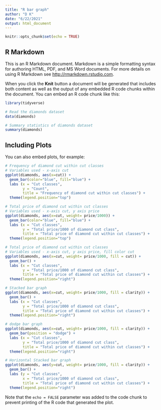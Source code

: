 ---
title: "R bar graph"
author: "D K"
date: "6/22/2021"
output: html_document
---

```{r setup, include=FALSE}
knitr::opts_chunk$set(echo = TRUE)
```

## R Markdown

This is an R Markdown document. Markdown is a simple formatting syntax for authoring HTML, PDF, and MS Word documents. For more details on using R Markdown see <http://rmarkdown.rstudio.com>.

When you click the **Knit** button a document will be generated that includes both content as well as the output of any embedded R code chunks within the document. You can embed an R code chunk like this:

```{r cars}

library(tidyverse)

# Read the diamonds dataset
data(diamonds)

# Summary statistics of diamonds dataset
summary(diamonds)


```

## Including Plots

You can also embed plots, for example:

```{r diamonds, echo=FALSE}
# Frequency of diamond cut within cut classes
# Variables used - x-axis cut
ggplot(diamonds, aes(x=cut)) +
  geom_bar(color="blue", fill="blue") +
  labs (x = "Cut classes",
        y = "Count",
        title = "Frequency of diamond cut within cut classes") +
  theme(legend.position="top")

```

```{r diamonds, echo=FALSE}
# Total price of diamond cut within cut classes
# Variables used - x-axis cut, y axis price
ggplot(diamonds, aes(x=cut, weight= price/1000)) +
  geom_bar(color="blue", fill="blue") +
  labs (x = "Cut classes",
        y = "Total price/1000 of diamond cut class",
        title = "Total price of diamond cut within cut classes") +
  theme(legend.position="top")

```

```{r diamonds, echo=FALSE}
# Total price of diamond cut within cut classes
# Variables used - x-axis cut, y axis price, fill color cut
ggplot(diamonds, aes(x=cut, weight= price/1000, fill = cut)) +
  geom_bar() +
  labs (x = "Cut classes",
        y = "Total price/1000 of diamond cut class",
        title = "Total price of diamond cut within cut classes") +
  theme(legend.position="right")

```

```{r diamonds, echo=FALSE}
# Stacked bar graph
ggplot(diamonds, aes(x=cut, weight= price/1000, fill = clarity)) +
  geom_bar() +
  labs (x = "Cut classes",
        y = "Total price/1000 of diamond cut class",
        title = "Total price of diamond cut within cut classes") +
  theme(legend.position="right")

```

```{r diamonds, echo=FALSE}
# dodge bar graph
ggplot(diamonds, aes(x=cut, weight= price/1000, fill = clarity)) +
  geom_bar(position = "dodge") +
  labs (x = "Cut classes",
        y = "Total price/1000 of diamond cut class",
        title = "Total price of diamond cut within cut classes") +
  theme(legend.position="right")

```

```{r diamonds, echo=FALSE}
# Horizontal Stacked bar graph
ggplot(diamonds, aes(y=cut, weight= price/1000, fill = clarity)) +
  geom_bar() +
  labs (y = "Cut classes",
        x = "Total price/1000 of diamond cut class",
        title = "Total price of diamond cut within cut classes") +
  theme(legend.position="right")

```
Note that the `echo = FALSE` parameter was added to the code chunk to prevent printing of the R code that generated the plot.
